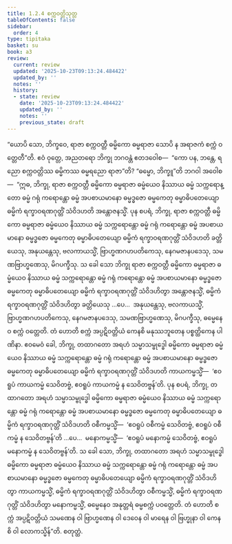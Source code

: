```yaml
---
title: 1.2.4 စက္ကဝတ္တိသုတ္တ
tableOfContents: false
sidebar:
  order: 4
type: tipitaka
basket: su
book: a3
review:
  current: review
  updated: '2025-10-23T09:13:24.484422'
  updated_by: ''
  notes: ''
  history:
  - state: review
    date: '2025-10-23T09:13:24.484422'
    updated_by: ''
    notes: ''
    previous_state: draft
---
```



<ReviewStatus review={frontmatter.review} showDetails={true} />

<HypothesisAnnotation frontmatter={frontmatter} />

<DynamicBreadcrumb />

<Division number="14" book="a3" e="ch" v="15" p="107">

<Paragraph number="54" book="a3">
“ယောပိ သော, ဘိက္ခဝေ, ရာဇာ စက္ကဝတ္တီ ဓမ္မိကော ဓမ္မရာဇာ သောပိ န အရာဇကံ စက္ကံ ဝတ္တေတီ”တိ. ဧဝံ ဝုတ္တေ, အညတရော ဘိက္ခု ဘဂဝန္တံ ဧတဒဝေါစ—  “ကော ပန, ဘန္တေ, ရညော စက္ကဝတ္တိဿ ဓမ္မိကဿ ဓမ္မရညော ရာဇာ”တိ? “ဓမ္မော, ဘိက္ခူ”တိ ဘဂဝါ အဝေါစ—  “ဣဓ, ဘိက္ခု, ရာဇာ စက္ကဝတ္တီ ဓမ္မိကော ဓမ္မရာဇာ ဓမ္မံယေဝ နိဿာယ ဓမ္မံ သက္ကရောန္တော ဓမ္မံ ဂရုံ ကရောန္တော ဓမ္မံ အပစာယမာနော ဓမ္မဒ္ဓဇော ဓမ္မကေတု ဓမ္မာဓိပတေယျော ဓမ္မိကံ ရက္ခာဝရဏဂုတ္တိံ သံဝိဒဟတိ အန္တောဇနသ္မိံ.
</Paragraph>

<Paragraph number="55" book="a3">
ပုန စပရံ, ဘိက္ခု, ရာဇာ စက္ကဝတ္တီ ဓမ္မိကော ဓမ္မရာဇာ ဓမ္မံယေဝ နိဿာယ ဓမ္မံ သက္ကရောန္တော ဓမ္မံ ဂရုံ ကရောန္တော ဓမ္မံ အပစာယမာနော ဓမ္မဒ္ဓဇော ဓမ္မကေတု ဓမ္မာဓိပတေယျော ဓမ္မိကံ ရက္ခာဝရဏဂုတ္တိံ သံဝိဒဟတိ ခတ္တိယေသု, အနုယန္တေသု, ဗလကာယသ္မိံ, ဗြာဟ္မဏဂဟပတိကေသု, နေဂမဇာနပဒေသု, သမဏဗြာဟ္မဏေသု, မိဂပက္ခီသု. သ ခေါ သော ဘိက္ခု ရာဇာ စက္ကဝတ္တီ ဓမ္မိကော ဓမ္မရာဇာ ဓမ္မံယေဝ နိဿာယ ဓမ္မံ သက္ကရောန္တော ဓမ္မံ ဂရုံ ကရောန္တော ဓမ္မံ အပစာယမာနော ဓမ္မဒ္ဓဇော ဓမ္မကေတု ဓမ္မာဓိပတေယျော ဓမ္မိကံ ရက္ခာဝရဏဂုတ္တိံ သံဝိဒဟိတွာ အန္တောဇနသ္မိံ, ဓမ္မိကံ ရက္ခာဝရဏဂုတ္တိံ သံဝိဒဟိတွာ ခတ္တိယေသု …ပေ…  အနုယန္တေသု, ဗလကာယသ္မိံ, ဗြာဟ္မဏဂဟပတိကေသု, နေဂမဇာနပဒေသု, သမဏဗြာဟ္မဏေသု, မိဂပက္ခီသု, ဓမ္မေနေဝ စက္ကံ ဝတ္တေတိ. တံ ဟောတိ စက္ကံ အပ္ပဋိဝတ္တိယံ ကေနစိ မနုဿဘူတေန ပစ္စတ္ထိကေန ပါဏိနာ.
</Paragraph>

<Paragraph number="56" book="a3">
ဧဝမေဝံ ခေါ, ဘိက္ခု, တထာဂတော အရဟံ သမ္မာသမ္ဗုဒ္ဓေါ ဓမ္မိကော ဓမ္မရာဇာ ဓမ္မံယေဝ နိဿာယ ဓမ္မံ သက္ကရောန္တော ဓမ္မံ ဂရုံ ကရောန္တော ဓမ္မံ အပစာယမာနော ဓမ္မဒ္ဓဇော ဓမ္မကေတု ဓမ္မာဓိပတေယျော ဓမ္မိကံ ရက္ခာဝရဏဂုတ္တိံ သံဝိဒဟတိ ကာယကမ္မသ္မိံ—  ‘ဧဝရူပံ ကာယကမ္မံ သေဝိတဗ္ဗံ, ဧဝရူပံ ကာယကမ္မံ န သေဝိတဗ္ဗန်’တိ.
</Paragraph>

<Paragraph number="57" book="a3">
ပုန စပရံ, ဘိက္ခု, တထာဂတော အရဟံ သမ္မာသမ္ဗုဒ္ဓေါ ဓမ္မိကော ဓမ္မရာဇာ ဓမ္မံယေဝ နိဿာယ ဓမ္မံ သက္ကရောန္တော ဓမ္မံ ဂရုံ ကရောန္တော ဓမ္မံ အပစာယမာနော ဓမ္မဒ္ဓဇော ဓမ္မကေတု ဓမ္မာဓိပတေယျော ဓမ္မိကံ ရက္ခာဝရဏဂုတ္တိံ သံဝိဒဟတိ ဝစီကမ္မသ္မိံ—  ‘ဧဝရူပံ ဝစီကမ္မံ သေဝိတဗ္ဗံ, ဧဝရူပံ ဝစီကမ္မံ န သေဝိတဗ္ဗန်’တိ …ပေ…  မနောကမ္မသ္မိံ—  ‘ဧဝရူပံ မနောကမ္မံ သေဝိတဗ္ဗံ, ဧဝရူပံ မနောကမ္မံ န သေဝိတဗ္ဗန်’တိ.
</Paragraph>

<Paragraph number="58" book="a3">
သ ခေါ သော, ဘိက္ခု, တထာဂတော အရဟံ သမ္မာသမ္ဗုဒ္ဓေါ ဓမ္မိကော ဓမ္မရာဇာ ဓမ္မံယေဝ နိဿာယ ဓမ္မံ သက္ကရောန္တော ဓမ္မံ ဂရုံ ကရောန္တော ဓမ္မံ အပစာယမာနော ဓမ္မဒ္ဓဇော ဓမ္မကေတု ဓမ္မာဓိပတေယျော ဓမ္မိကံ ရက္ခာဝရဏဂုတ္တိံ သံဝိဒဟိတွာ ကာယကမ္မသ္မိံ, ဓမ္မိကံ ရက္ခာဝရဏဂုတ္တိံ သံဝိဒဟိတွာ ဝစီကမ္မသ္မိံ, ဓမ္မိကံ ရက္ခာဝရဏဂုတ္တိံ သံဝိဒဟိတွာ မနောကမ္မသ္မိံ, ဓမ္မေနေဝ အနုတ္တရံ ဓမ္မစက္ကံ ပဝတ္တေတိ. တံ ဟောတိ စက္ကံ အပ္ပဋိဝတ္တိယံ သမဏေန ဝါ ဗြာဟ္မဏေန ဝါ ဒေဝေန ဝါ မာရေန ဝါ ဗြဟ္မုနာ ဝါ ကေနစိ ဝါ လောကသ္မိန်”တိ.

</Paragraph>
</Division>

<Paragraph number="59" type="center" book="a3">
စတုတ္ထံ.
</Paragraph>